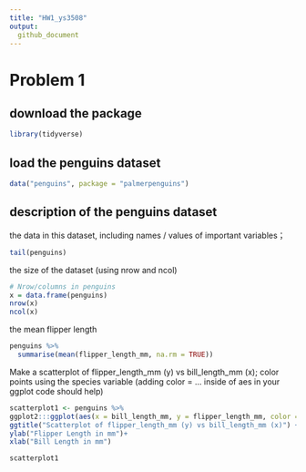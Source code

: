 ```yaml
---
title: "HW1_ys3508"
output: 
  github_document
---
```

# Problem 1
## download the package
```r
library(tidyverse) 
```

## load the penguins dataset
```r
data("penguins", package = "palmerpenguins")
```

## description of the penguins dataset

the data in this dataset, including names / values of important variables；

```r
tail(penguins) 
```

the size of the dataset (using nrow and ncol)
```r
# Nrow/columns in penguins
x = data.frame(penguins)
nrow(x)
ncol(x)
```

the mean flipper length
```r
penguins %>%
  summarise(mean(flipper_length_mm, na.rm = TRUE))
```

Make a scatterplot of flipper_length_mm (y) vs bill_length_mm (x); color points using the species variable (adding color = ... inside of aes in your ggplot code should help)
```r
scatterplot1 <- penguins %>%
ggplot2:::ggplot(aes(x = bill_length_mm, y = flipper_length_mm, color = species)) + geom_point() +
ggtitle("Scatterplot of flipper_length_mm (y) vs bill_length_mm (x)") +
ylab("Flipper Length in mm")+
xlab("Bill Length in mm")

scatterplot1
```




